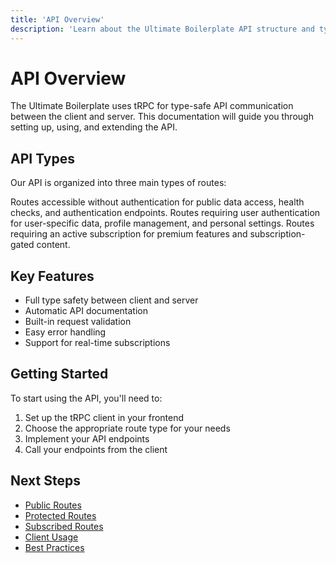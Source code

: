 ```yaml
---
title: 'API Overview'
description: 'Learn about the Ultimate Boilerplate API structure and types'
---
```


# API Overview

The Ultimate Boilerplate uses tRPC for type-safe API communication between the client and server. This documentation will guide you through setting up, using, and extending the API.

## API Types

Our API is organized into three main types of routes:

<CardGroup cols={3}>
  <Card
    title="Public Routes"
    icon="globe"
    href="/docs/api/public"
  >
    Routes accessible without authentication for public data access, health checks, and authentication endpoints.
  </Card>
  <Card
    title="Protected Routes"
    icon="lock"
    href="/docs/api/protected"
  >
    Routes requiring user authentication for user-specific data, profile management, and personal settings.
  </Card>
  <Card
    title="Subscribed Routes"
    icon="star"
    href="/docs/api/subscribed"
  >
    Routes requiring an active subscription for premium features and subscription-gated content.
  </Card>
</CardGroup>

## Key Features

- Full type safety between client and server
- Automatic API documentation
- Built-in request validation
- Easy error handling
- Support for real-time subscriptions

## Getting Started

To start using the API, you'll need to:

1. Set up the tRPC client in your frontend
2. Choose the appropriate route type for your needs
3. Implement your API endpoints
4. Call your endpoints from the client

## Next Steps

- [Public Routes](/docs/api/public)
- [Protected Routes](/docs/api/protected)
- [Subscribed Routes](/docs/api/subscribed)
- [Client Usage](/docs/api/client)
- [Best Practices](/docs/api/best-practices) 